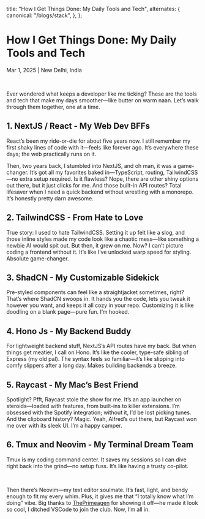   title: "How I Get Things Done: My Daily Tools and Tech",
  alternates: {
    canonical: "/blogs/stack",
  },
};

# How I Get Things Done: My Daily Tools and Tech

<p className="text-gray-600 text-sm">Mar 1, 2025 | New Delhi, India</p>

<br />

Ever wondered what keeps a developer like me ticking? These are the tools and tech that make my days smoother—like butter on warm naan. Let’s walk through them together, one at a time.

## 1. NextJS / React - My Web Dev BFFs

React’s been my ride-or-die for about five years now. I still remember my first shaky lines of code with it—feels like forever ago. It’s everywhere these days; the web practically runs on it.

Then, two years back, I stumbled into NextJS, and oh man, it was a game-changer. It’s got all my favorites baked in—TypeScript, routing, TailwindCSS—no extra setup required. Is it flawless? Nope, there are other shiny options out there, but it just clicks for me. And those built-in API routes? Total lifesaver when I need a quick backend without wrestling with a monorepo. It’s honestly pretty darn awesome.

## 2. TailwindCSS - From Hate to Love

True story: I used to hate TailwindCSS. Setting it up felt like a slog, and those inline styles made my code look like a chaotic mess—like something a newbie AI would spit out. But then, it grew on me. Now? I can’t picture coding a frontend without it. It’s like I’ve unlocked warp speed for styling. Absolute game-changer.

## 3. ShadCN - My Customizable Sidekick

Pre-styled components can feel like a straightjacket sometimes, right? That’s where ShadCN swoops in. It hands you the code, lets you tweak it however you want, and keeps it all cozy in your repo. Customizing it is like doodling on a blank page—pure fun. I’m hooked.

## 4. Hono Js - My Backend Buddy

For lightweight backend stuff, NextJS’s API routes have my back. But when things get meatier, I call on Hono. It’s like the cooler, type-safe sibling of Express (my old pal). The syntax feels so familiar—it’s like slipping into comfy slippers after a long day. Makes building backends a breeze.

## 5. Raycast - My Mac’s Best Friend

Spotlight? Pfft, Raycast stole the show for me. It’s an app launcher on steroids—loaded with features, from built-ins to killer extensions. I’m obsessed with the Spotify integration; without it, I’d be lost picking tunes. And the clipboard history? Magic. Yeah, Alfred’s out there, but Raycast won me over with its sleek UI. I’m a happy camper.

## 6. Tmux and Neovim - My Terminal Dream Team

Tmux is my coding command center. It saves my sessions so I can dive right back into the grind—no setup fuss. It’s like having a trusty co-pilot.

<br />

Then there’s Neovim—my text editor soulmate. It’s fast, light, and bendy enough to fit my every whim. Plus, it gives me that “I totally know what I’m doing” vibe. Big thanks to [ThePrimeagen](https://www.youtube.com/c/theprimeagen) for showing it off—he made it look so cool, I ditched VSCode to join the club. Now, I’m all in.

<br />
